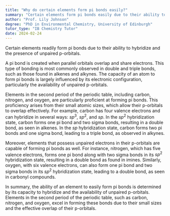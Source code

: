 ```yaml
---
title: "Why do certain elements form pi bonds easily?"
summary: "Certain elements form pi bonds easily due to their ability to hybridise and the availability of unpaired p-orbitals."
author: "Prof. Lily Johnson"
degree: "PhD in Environmental Chemistry, University of Edinburgh"
tutor_type: "IB Chemistry Tutor"
date: 2024-02-24
---
```


Certain elements readily form pi bonds due to their ability to hybridize and the presence of unpaired p-orbitals.

A pi bond is created when parallel orbitals overlap and share electrons. This type of bonding is most commonly observed in double and triple bonds, such as those found in alkenes and alkynes. The capacity of an atom to form pi bonds is largely influenced by its electronic configuration, particularly the availability of unpaired p-orbitals.

Elements in the second period of the periodic table, including carbon, nitrogen, and oxygen, are particularly proficient at forming pi bonds. This proficiency arises from their small atomic sizes, which allow their p-orbitals to overlap effectively. For example, carbon has four valence electrons and can hybridize in several ways: $sp^3$, $sp^2$, and $sp$. In the $sp^2$ hybridization state, carbon forms one pi bond and two sigma bonds, resulting in a double bond, as seen in alkenes. In the $sp$ hybridization state, carbon forms two pi bonds and one sigma bond, leading to a triple bond, as observed in alkynes.

Moreover, elements that possess unpaired electrons in their p-orbitals are capable of forming pi bonds as well. For instance, nitrogen, which has five valence electrons, forms one pi bond along with two sigma bonds in its $sp^2$ hybridization state, resulting in a double bond as found in imines. Similarly, oxygen, with six valence electrons, can also form one pi bond and two sigma bonds in its $sp^2$ hybridization state, leading to a double bond, as seen in carbonyl compounds.

In summary, the ability of an element to easily form pi bonds is determined by its capacity to hybridize and the availability of unpaired p-orbitals. Elements in the second period of the periodic table, such as carbon, nitrogen, and oxygen, excel in forming these bonds due to their small sizes and the effective overlap of their p-orbitals.
    